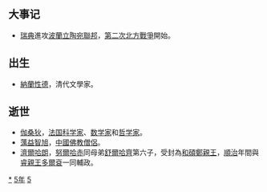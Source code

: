 {{yearTOC|1655|明'''[[永曆_(南明)|永曆]]九年'''；清'''[[顺治|顺治]]十二年'''；越南后黎朝'''[[盛德_(黎神宗)|盛德]]三年'''，莫朝'''[[顺德_(莫朝)|顺德]]十八年'''；日本'''[[承應|承應]]四年'''，'''[[明曆|明曆]]元年'''}}
== 大事记 ==
* [[瑞典|瑞典]]進攻[[波蘭立陶宛聯邦|波蘭立陶宛聯邦]]，[[第二次北方戰爭|第二次北方戰爭]]開始。

== 出生 ==
* [[納蘭性德|納蘭性德]]，清代文學家。

== 逝世 ==
{{Wikisource year mention}}
* [[伽桑狄|伽桑狄]]，[[法国|法国]][[科学家|科学家]]、[[数学家|数学家]]和[[哲学家|哲学家]]。
* [[蕅益智旭|蕅益智旭]]，[[中國|中國]][[佛教|佛教]][[僧侶|僧侶]]。
* [[濟爾哈朗|濟爾哈朗]]，[[努爾哈赤|努爾哈赤]]同母弟[[舒爾哈齊|舒爾哈齊]]第六子，受封為[[和碩鄭親王|和碩鄭親王]]，[[順治|順治]]年間與[[睿親王|睿親王]][[多爾袞|多爾袞]]一同輔政。

[[Category:1655年|*]]
[[Category:1650年代|5年]]
[[Category:17世纪各年|5]]